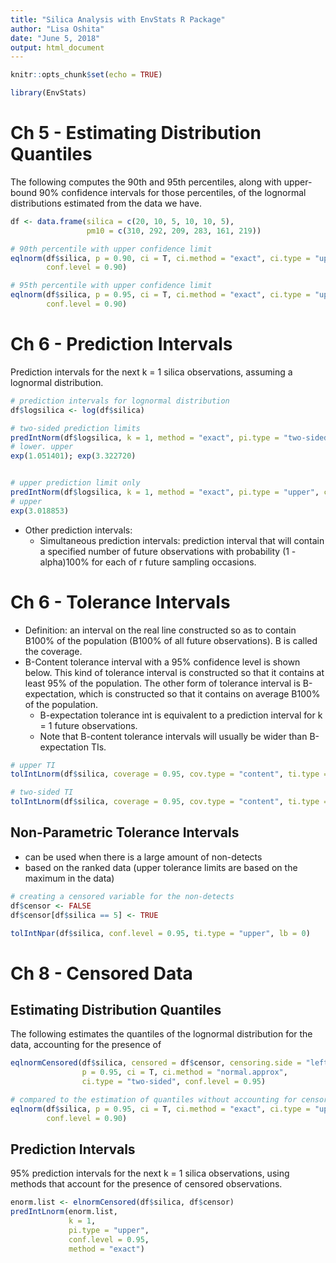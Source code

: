 ```yaml
---
title: "Silica Analysis with EnvStats R Package"
author: "Lisa Oshita"
date: "June 5, 2018"
output: html_document
---
```


```r
knitr::opts_chunk$set(echo = TRUE)

library(EnvStats)
```


# Ch 5 - Estimating Distribution Quantiles

The following computes the 90th and 95th percentiles, along with upper-bound 90% confidence intervals for those percentiles, of the lognormal distributions estimated from the data we have. 

```r
df <- data.frame(silica = c(20, 10, 5, 10, 10, 5),
                 pm10 = c(310, 292, 209, 283, 161, 219))

# 90th percentile with upper confidence limit 
eqlnorm(df$silica, p = 0.90, ci = T, ci.method = "exact", ci.type = "upper",
        conf.level = 0.90)

# 95th percentile with upper confidence limit
eqlnorm(df$silica, p = 0.95, ci = T, ci.method = "exact", ci.type = "upper",
        conf.level = 0.90)
```



# Ch 6 - Prediction Intervals

Prediction intervals for the next k = 1 silica observations, assuming a lognormal distribution.

```r
# prediction intervals for lognormal distribution 
df$logsilica <- log(df$silica)

# two-sided prediction limits
predIntNorm(df$logsilica, k = 1, method = "exact", pi.type = "two-sided", conf.level = 0.9)
# lower. upper
exp(1.051401); exp(3.322720)


# upper prediction limit only
predIntNorm(df$logsilica, k = 1, method = "exact", pi.type = "upper", conf.level = 0.9)
# upper
exp(3.018853)

```

* Other prediction intervals:
    + Simultaneous prediction intervals: prediction interval that will contain a specified number of future observations with probability (1 - alpha)100% for each of r future sampling occasions. 



# Ch 6 - Tolerance Intervals

* Definition: an interval on the real line constructed so as to contain B100% of the population (B100% of all future observations). B is called the coverage. 
* B-Content tolerance interval with a 95% confidence level is shown below. This kind of tolerance interval is constructed so that it contains at least 95% of the population. The other form of tolerance interval is B-expectation, which is constructed so that it contains on average B100% of the population. 
    + B-expectation tolerance int is equivalent to a prediction interval for k = 1 future observations. 
    + Note that B-content tolerance intervals will usually be wider than B-expectation TIs. 

```r
# upper TI
tolIntLnorm(df$silica, coverage = 0.95, cov.type = "content", ti.type = "upper")

# two-sided TI
tolIntLnorm(df$silica, coverage = 0.95, cov.type = "content", ti.type = "two-sided")
```

## Non-Parametric Tolerance Intervals

* can be used when there is a large amount of non-detects
* based on the ranked data (upper tolerance limits are based on the maximum in the data)

```r
# creating a censored variable for the non-detects
df$censor <- FALSE
df$censor[df$silica == 5] <- TRUE

tolIntNpar(df$silica, conf.level = 0.95, ti.type = "upper", lb = 0)
```



# Ch 8 - Censored Data 

## Estimating Distribution Quantiles

The following estimates the quantiles of the lognormal distribution for the data, accounting for the presence of 

```r
eqlnormCensored(df$silica, censored = df$censor, censoring.side = "left", 
                p = 0.95, ci = T, ci.method = "normal.approx",
                ci.type = "two-sided", conf.level = 0.95)

# compared to the estimation of quantiles without accounting for censored data
eqlnorm(df$silica, p = 0.95, ci = T, ci.method = "exact", ci.type = "upper",
        conf.level = 0.90)
```

## Prediction Intervals

95% prediction intervals for the next k = 1 silica observations, using methods that account for the presence of censored observations. 

```r
enorm.list <- elnormCensored(df$silica, df$censor)
predIntLnorm(enorm.list, 
             k = 1,
             pi.type = "upper",
             conf.level = 0.95, 
             method = "exact")
```




